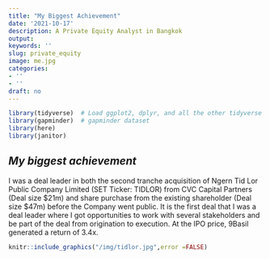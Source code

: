 ```yaml
---
title: "My Biggest Achievement"
date: '2021-10-17'
description: A Private Equity Analyst in Bangkok
output: 
keywords: ''
slug: private_equity
image: me.jpg
categories:
- ''
- ''
draft: no
---
```




```r
library(tidyverse)  # Load ggplot2, dplyr, and all the other tidyverse packages
library(gapminder)  # gapminder dataset
library(here)
library(janitor)
```


## *My biggest achievement*


I was a deal leader in both the second tranche acquisition of Ngern Tid Lor Public Company Limited (SET Ticker: TIDLOR) from CVC Capital Partners (Deal size $21m) and share purchase from the existing shareholder (Deal size $47m) before the Company went public. It is the first deal that I was a deal leader where I got opportunities to work with several stakeholders and be part of the deal from origination to execution. At the IPO price, 9Basil generated a return of 3.4x.

```r
knitr::include_graphics("/img/tidlor.jpg",error =FALSE)
```


